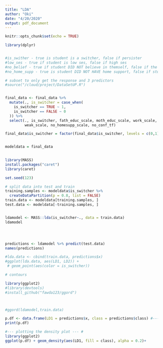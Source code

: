 ```yaml
---
title: "LDA"
author: "Oki"
date: "4/20/2020"
output: pdf_document
---
```


```r
knitr::opts_chunk$set(echo = TRUE)
```

```r

library(dplyr)


#is_swither - true is student is a switcher, false if persister
#low_ses - true if student is low ses, false if high ses
#no_belief - true if student DID NOT believe in themself, false if the DID believe in them selves
#no_home_supp - true is student DID NOT HAVE home support, false if student HAD home support

# subset to only get the response and 3 predictors
#source("/cloud/project/DataSetUP.R")


final_data <- final_data %>%
  mutate(., is_switcher = case_when(
    is_switcher == TRUE ~ 1,
    is_switcher == FALSE ~ 0
  )) %>%
  select(., is_switcher, fath_educ_scale, moth_educ_scale, work_scale,
         weak_scale, no_homesupp_scale, no_conf_tf) 

final_data$is_switcher = factor(final_data$is_switcher, levels = c(0,1))


modeldata = final_data
           

library(MASS)
install.packages("caret")
library(caret)

set.seed(123)

# split data into test and train
training.samples <- modeldata$is_switcher %>%
  createDataPartition(p = 0.8, list = FALSE)
train.data <- modeldata[training.samples, ]
test.data <- modeldata[-training.samples, ]


ldamodel <- MASS::lda(is_switcher~., data = train.data)
ldamodel




predictions <- ldamodel %>% predict(test.data)
names(predictions)

#lda.data <- cbind(train.data, predictions$x)
#ggplot(lda.data, aes(LD1, LD2)) +
 # geom_point(aes(color = is_switcher))


```




```r
# contours

library(ggplot2)
#library(devtools)
#install_github("fawda123/ggord")




```

```r

#ggord(ldamodel,train.data)

p.df <- data.frame(LD1 = predictions$x, class = predictions$class) #--- converting the prediction to data.frame
print(p.df)

#--- plotting the density plot --- #
library(ggplot2)
ggplot(p.df) + geom_density(aes(LD1, fill = class), alpha = 0.2)+
             

```



